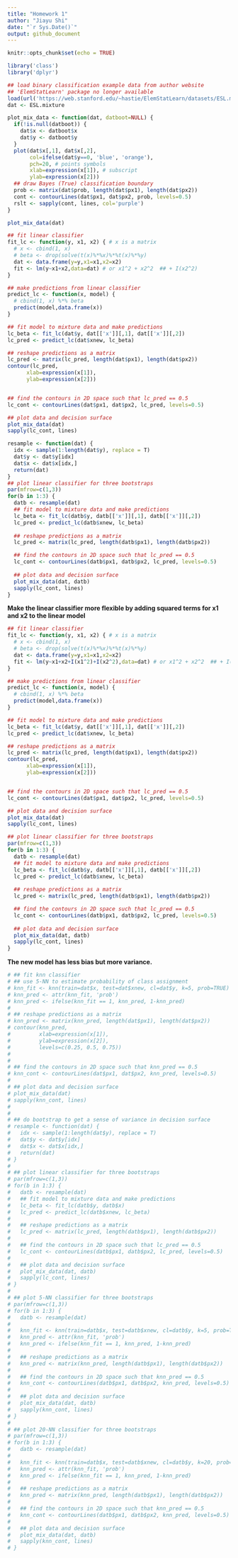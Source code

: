 ```yaml
---
title: "Homework 1"
author: "Jiayu Shi"
date: "`r Sys.Date()`"
output: github_document
---
```


```r
knitr::opts_chunk$set(echo = TRUE)
```

```r
library('class')
library('dplyr')

## load binary classification example data from author website 
## 'ElemStatLearn' package no longer available
load(url('https://web.stanford.edu/~hastie/ElemStatLearn/datasets/ESL.mixture.rda'))
dat <- ESL.mixture
```


```r
plot_mix_data <- function(dat, datboot=NULL) {
  if(!is.null(datboot)) {
    dat$x <- datboot$x
    dat$y <- datboot$y
  }
  plot(dat$x[,1], dat$x[,2],
       col=ifelse(dat$y==0, 'blue', 'orange'),
       pch=20, # points symbols
       xlab=expression(x[1]), # subscript
       ylab=expression(x[2]))
  ## draw Bayes (True) classification boundary
  prob <- matrix(dat$prob, length(dat$px1), length(dat$px2))
  cont <- contourLines(dat$px1, dat$px2, prob, levels=0.5)
  rslt <- sapply(cont, lines, col='purple')
}

plot_mix_data(dat)
```


```r
## fit linear classifier
fit_lc <- function(y, x1, x2) { # x is a matrix
  # x <- cbind(1, x)
  # beta <- drop(solve(t(x)%*%x)%*%t(x)%*%y)
  dat <- data.frame(y=y,x1=x1,x2=x2)
  fit <- lm(y~x1+x2,data=dat) # or x1^2 + x2^2  ## + I(x2^2)
}

## make predictions from linear classifier
predict_lc <- function(x, model) {
  # cbind(1, x) %*% beta
  predict(model,data.frame(x))
}

## fit model to mixture data and make predictions
lc_beta <- fit_lc(dat$y, dat[['x']][,1], dat[['x']][,2])
lc_pred <- predict_lc(dat$xnew, lc_beta)

## reshape predictions as a matrix
lc_pred <- matrix(lc_pred, length(dat$px1), length(dat$px2))
contour(lc_pred,
      xlab=expression(x[1]),
      ylab=expression(x[2]))


## find the contours in 2D space such that lc_pred == 0.5
lc_cont <- contourLines(dat$px1, dat$px2, lc_pred, levels=0.5)

## plot data and decision surface
plot_mix_data(dat)
sapply(lc_cont, lines)
```


```r
resample <- function(dat) {
  idx <- sample(1:length(dat$y), replace = T)
  dat$y <- dat$y[idx]
  dat$x <- dat$x[idx,]
  return(dat)
}
## plot linear classifier for three bootstraps
par(mfrow=c(1,3))
for(b in 1:3) {
  datb <- resample(dat)
  ## fit model to mixture data and make predictions
  lc_beta <- fit_lc(datb$y, datb[['x']][,1], datb[['x']][,2])
  lc_pred <- predict_lc(datb$xnew, lc_beta)
  
  ## reshape predictions as a matrix
  lc_pred <- matrix(lc_pred, length(datb$px1), length(datb$px2))

  ## find the contours in 2D space such that lc_pred == 0.5
  lc_cont <- contourLines(datb$px1, datb$px2, lc_pred, levels=0.5)
  
  ## plot data and decision surface
  plot_mix_data(dat, datb)
  sapply(lc_cont, lines)
}

```


**Make the linear classifier more flexible by adding squared terms for x1 and x2 to the linear model**

```r
## fit linear classifier
fit_lc <- function(y, x1, x2) { # x is a matrix
  # x <- cbind(1, x)
  # beta <- drop(solve(t(x)%*%x)%*%t(x)%*%y)
  dat <- data.frame(y=y,x1=x1,x2=x2)
  fit <- lm(y~x1+x2+I(x1^2)+I(x2^2),data=dat) # or x1^2 + x2^2  ## + I(x2^2)
}

## make predictions from linear classifier
predict_lc <- function(x, model) {
  # cbind(1, x) %*% beta
  predict(model,data.frame(x))
}

## fit model to mixture data and make predictions
lc_beta <- fit_lc(dat$y, dat[['x']][,1], dat[['x']][,2])
lc_pred <- predict_lc(dat$xnew, lc_beta)

## reshape predictions as a matrix
lc_pred <- matrix(lc_pred, length(dat$px1), length(dat$px2))
contour(lc_pred,
      xlab=expression(x[1]),
      ylab=expression(x[2]))


## find the contours in 2D space such that lc_pred == 0.5
lc_cont <- contourLines(dat$px1, dat$px2, lc_pred, levels=0.5)

## plot data and decision surface
plot_mix_data(dat)
sapply(lc_cont, lines)
```

```r
## plot linear classifier for three bootstraps
par(mfrow=c(1,3))
for(b in 1:3) {
  datb <- resample(dat)
  ## fit model to mixture data and make predictions
  lc_beta <- fit_lc(datb$y, datb[['x']][,1], datb[['x']][,2])
  lc_pred <- predict_lc(datb$xnew, lc_beta)
  
  ## reshape predictions as a matrix
  lc_pred <- matrix(lc_pred, length(datb$px1), length(datb$px2))

  ## find the contours in 2D space such that lc_pred == 0.5
  lc_cont <- contourLines(datb$px1, datb$px2, lc_pred, levels=0.5)
  
  ## plot data and decision surface
  plot_mix_data(dat, datb)
  sapply(lc_cont, lines)
}

```


**The new model has less bias but more variance.**












```r
# ## fit knn classifier
# ## use 5-NN to estimate probability of class assignment
# knn_fit <- knn(train=dat$x, test=dat$xnew, cl=dat$y, k=5, prob=TRUE)
# knn_pred <- attr(knn_fit, 'prob')
# knn_pred <- ifelse(knn_fit == 1, knn_pred, 1-knn_pred)
# 
# ## reshape predictions as a matrix
# knn_pred <- matrix(knn_pred, length(dat$px1), length(dat$px2))
# contour(knn_pred,
#         xlab=expression(x[1]),
#         ylab=expression(x[2]),
#         levels=c(0.25, 0.5, 0.75))
# 
# 
# ## find the contours in 2D space such that knn_pred == 0.5
# knn_cont <- contourLines(dat$px1, dat$px2, knn_pred, levels=0.5)
# 
# ## plot data and decision surface
# plot_mix_data(dat)
# sapply(knn_cont, lines)
# 
# 
# ## do bootstrap to get a sense of variance in decision surface
# resample <- function(dat) {
#   idx <- sample(1:length(dat$y), replace = T)
#   dat$y <- dat$y[idx]
#   dat$x <- dat$x[idx,]
#   return(dat)
# }
#   
# ## plot linear classifier for three bootstraps
# par(mfrow=c(1,3))
# for(b in 1:3) {
#   datb <- resample(dat)
#   ## fit model to mixture data and make predictions
#   lc_beta <- fit_lc(datb$y, datb$x)
#   lc_pred <- predict_lc(datb$xnew, lc_beta)
#   
#   ## reshape predictions as a matrix
#   lc_pred <- matrix(lc_pred, length(datb$px1), length(datb$px2))
# 
#   ## find the contours in 2D space such that lc_pred == 0.5
#   lc_cont <- contourLines(datb$px1, datb$px2, lc_pred, levels=0.5)
#   
#   ## plot data and decision surface
#   plot_mix_data(dat, datb)
#   sapply(lc_cont, lines)
# }
# 
# ## plot 5-NN classifier for three bootstraps
# par(mfrow=c(1,3))
# for(b in 1:3) {
#   datb <- resample(dat)
#   
#   knn_fit <- knn(train=datb$x, test=datb$xnew, cl=datb$y, k=5, prob=TRUE)
#   knn_pred <- attr(knn_fit, 'prob')
#   knn_pred <- ifelse(knn_fit == 1, knn_pred, 1-knn_pred)
#   
#   ## reshape predictions as a matrix
#   knn_pred <- matrix(knn_pred, length(datb$px1), length(datb$px2))
# 
#   ## find the contours in 2D space such that knn_pred == 0.5
#   knn_cont <- contourLines(datb$px1, datb$px2, knn_pred, levels=0.5)
#   
#   ## plot data and decision surface
#   plot_mix_data(dat, datb)
#   sapply(knn_cont, lines)
# }
# 
# ## plot 20-NN classifier for three bootstraps
# par(mfrow=c(1,3))
# for(b in 1:3) {
#   datb <- resample(dat)
#   
#   knn_fit <- knn(train=datb$x, test=datb$xnew, cl=datb$y, k=20, prob=TRUE)
#   knn_pred <- attr(knn_fit, 'prob')
#   knn_pred <- ifelse(knn_fit == 1, knn_pred, 1-knn_pred)
#   
#   ## reshape predictions as a matrix
#   knn_pred <- matrix(knn_pred, length(datb$px1), length(datb$px2))
#   
#   ## find the contours in 2D space such that knn_pred == 0.5
#   knn_cont <- contourLines(datb$px1, datb$px2, knn_pred, levels=0.5)
#   
#   ## plot data and decision surface
#   plot_mix_data(dat, datb)
#   sapply(knn_cont, lines)
# }
```









